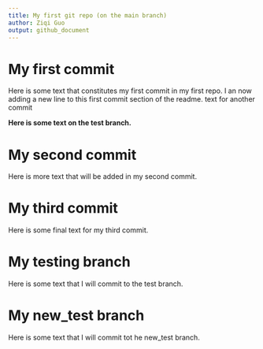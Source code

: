 ```yaml
---
title: My first git repo (on the main branch)
author: Ziqi Guo
output: github_document
---
```


# My first commit

Here is some text that constitutes my first commit in my first repo.
I an now adding a new line to this first commit section of the readme.
text for another commit

__Here is some text on the test branch.__

# My second commit

Here is more text that will be added in my second commit.

# My third commit

Here is some final text for my third commit.

# My testing branch

Here is some text that I will commit to the test branch.

# My new_test branch

Here is some text that I will commit tot he new_test branch.
